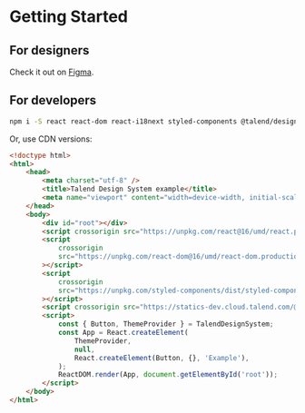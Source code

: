 
<Meta title="Getting Started" />

# Getting Started

## For designers

Check it out on [Figma](https://www.figma.com/files/915288686127639393).

## For developers

```sh
npm i -S react react-dom react-i18next styled-components @talend/design-system
```

Or, use CDN versions:

```html
<!doctype html>
<html>
	<head>
		<meta charset="utf-8" />
		<title>Talend Design System example</title>
		<meta name="viewport" content="width=device-width, initial-scale=1">
	</head>
	<body>
		<div id="root"></div>
		<script crossorigin src="https://unpkg.com/react@16/umd/react.production.min.js"></script>
		<script
			crossorigin
			src="https://unpkg.com/react-dom@16/umd/react-dom.production.min.js"
		></script>
		<script
			crossorigin
			src="https://unpkg.com/styled-components/dist/styled-components.min.js"
		></script>
		<script crossorigin src="https://statics-dev.cloud.talend.com/@talend/design-system/next/dist/TalendDesignSystem.min.js"></script>
		<script>
			const { Button, ThemeProvider } = TalendDesignSystem;
			const App = React.createElement(
				ThemeProvider,
				null,
				React.createElement(Button, {}, 'Example'),
			);
			ReactDOM.render(App, document.getElementById('root'));
		</script>
	</body>
</html>
```
